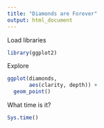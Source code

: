 ```yaml
---
title: "Diamonds are Forever"
output: html_document
---
```



Load libraries
```r
library(ggplot2)
```

Explore
```r
ggplot(diamonds,
       aes(clarity, depth)) +
  geom_point()
```

What time is it?
```r
Sys.time()
```
